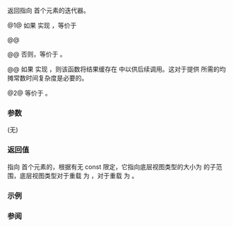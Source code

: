 {{cpp/ranges/slide_view/title|begin}}
{{cpp/ranges/slide_view/navbar}}

{{dcl begin}}
{{dcla|num=1|since=c++23|
constexpr auto begin()
    requires (!(/*simple-view*/&lt;V&gt; &amp;&amp; /*slide-caches-nothing*/&lt;const V&gt;));
}}
{{dcla|num=2|since=c++23|
constexpr auto begin() const
    requires /*slide-caches-nothing*/&lt;const V&gt;;
}}
{{dcl end}}

返回指向 {{rlpt|slide_view}} 首个元素的迭代器。

@1@ 如果 {{c/core|V}} 实现 {{rlpsi|#slide-caches-first}}，等价于

@@{{box|
{{c/core|return}}{{nbspt}}{{rlpi|iterator}}{{c/core|&lt;false&gt;(ranges::begin(}}{{rlpsi|/#base_}}{{c/core|),}}&lt;br&gt;&lt;!--
--&gt;{{nbspt|23}}{{c/core|ranges::next(ranges::begin(}}{{rlpsi|/#base_}}{{c/core|),}}{{nbspt}}{{rlpsi|/#n_}}{{nbspt}}{{c/core|- 1, ranges::end(}}{{rlpsi|/#base_}}{{c/core|)),}}&lt;br&gt;&lt;!--
--&gt;{{nbspt|23}}{{rlpsi|/#n_}}{{c/core|);}}
}}

@@ 否则，等价于 {{box|{{c/core|return}}{{nbspt}}{{rlpi|iterator}}{{c/core|&lt;false&gt;(ranges::begin(}}{{rlpsi|/#base_}}{{c/core|),}}{{nbspt}}{{rlpsi|/#n_}}{{c/core|);}}}}。

@@ 如果 {{c/core|V}} 实现 {{rlpsi|#slide-caches-first}}，则该函数将结果缓存在 {{rlpsi|/#cached_begin_}} 中以供后续调用。这对于提供 {{lconcept|range}} 所需的均摊常数时间复杂度是必要的。

@2@ 等价于 {{box|{{c/core|return}}{{nbspt}}{{rlpi|iterator}}{{c/core|&lt;true&gt;(ranges::begin(}}{{rlpsi|/#base_}}{{c/core|),}}{{nbspt}}{{rlpsi|/#n_}}{{c/core|);}}}}。

===参数===
(无)

===返回值===
指向 {{rlpt|/|slide_view}} 首个元素的{{rlp|iterator|迭代器}}，根据有无 const 限定，它指向底层视图类型的大小为 {{rlpsi|/#n_}} 的子范围，底层视图类型对于重载 {{vl|1}} 为 {{c/core|V}}，对于重载 {{vl|2}} 为 {{c/core|const V}}。

===示例===
{{example
|code=
#include &lt;iostream&gt;
#include &lt;ranges&gt;
#include &lt;string_view&gt;
using namespace std::literals;

int main()
{
    static constexpr auto source = {"∀x"sv, "∃y"sv, "ε"sv, "δ"sv};
    auto view{std::ranges::slide_view(source, 2)};
    const auto subrange{*(view.begin())};
    for (std::string_view const s : subrange)
        std::cout &lt;&lt; s &lt;&lt; ' ';
    std::cout &lt;&lt; '\n';
}
|output=
∀x ∃y
}}

===参阅===
{{dsc begin}}
{{dsc inc|cpp/ranges/adaptor/dsc end|slide_view}}
{{dsc inc|cpp/ranges/adaptor/sentinel/dsc operator cmp|slide_view}}
{{dsc end}}

{{langlinks|de|en|es|ja|ru}}